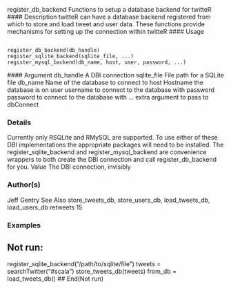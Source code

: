 

register_db_backend Functions to setup a database backend for twitteR
#### Description
twitteR can have a database backend registered from which to store and load tweet and user data.
These functions provide mechanisms for setting up the connection within twitteR
#### Usage <pre><code>
register_db_backend(db_handle)
register_sqlite_backend(sqlite_file, ...)
register_mysql_backend(db_name, host, user, password, ...)
</code></pre> #### Argument
db_handle A DBI connection
sqlite_file File path for a SQLite file
db_name Name of the database to connect to
host Hostname the database is on
user username to connect to the database with
password password to connect to the database with
... extra argument to pass to dbConnect

### Details

Currently only RSQLite and RMySQL are supported. To use either of these DBI implementations the
appropriate packages will need to be installed.
The register_sqlite_backend and register_mysql_backend are convenience wrappers to both
create the DBI connection and call register_db_backend for you.
Value
The DBI connection, invisibly

### Author(s)
Jeff Gentry
See Also
store_tweets_db, store_users_db, load_tweets_db, load_users_db
retweets 15

### Examples

## Not run:
register_sqlite_backend("/path/to/sqlite/file")
tweets = searchTwitter("#scala")
store_tweets_db(tweets)
from_db = load_tweets_db()
## End(Not run)
